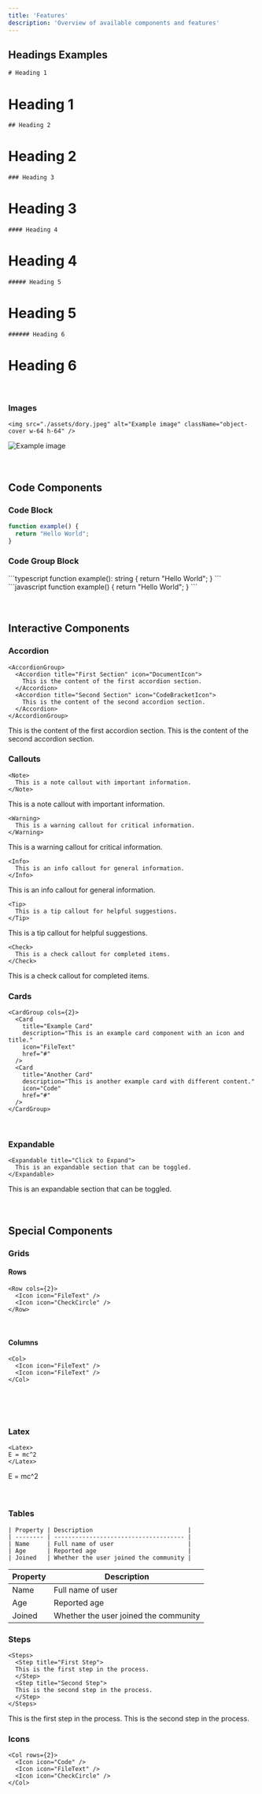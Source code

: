 ```yaml
---
title: 'Features'
description: 'Overview of available components and features'
---
```


## Headings Examples

```mdx
# Heading 1
```
# Heading 1

```mdx
## Heading 2
```
# Heading 2

```mdx
### Heading 3
```
# Heading 3
```mdx
#### Heading 4
```
# Heading 4
```mdx
##### Heading 5
```
# Heading 5
```mdx
###### Heading 6
```
# Heading 6

<br />

### Images

```mdx
<img src="./assets/dory.jpeg" alt="Example image" className="object-cover w-64 h-64" />
```

<img src="./assets/dory.jpeg" alt="Example image" className="object-cover w-64 h-64" />


<br />
<br />
<br />

## Code Components

### Code Block
```typescript
function example() {
  return "Hello World";
}
```

### Code Group Block

<CodeGroup>
```typescript
function example(): string {
  return "Hello World";
}
```
```javascript
function example() {
  return "Hello World";
}
```
</CodeGroup>


<br />
<br />
<br />


## Interactive Components

### Accordion

```mdx
<AccordionGroup>
  <Accordion title="First Section" icon="DocumentIcon">
    This is the content of the first accordion section.
  </Accordion>
  <Accordion title="Second Section" icon="CodeBracketIcon">
    This is the content of the second accordion section.
  </Accordion>
</AccordionGroup>
```

<AccordionGroup>
  <Accordion title="First Section" icon="DocumentIcon">
    This is the content of the first accordion section.
  </Accordion>
  <Accordion title="Second Section" icon="CodeBracketIcon">
    This is the content of the second accordion section.
  </Accordion>
</AccordionGroup>

### Callouts

```mdx
<Note>
  This is a note callout with important information.
</Note>
```

<Note>
  This is a note callout with important information.
</Note>

```mdx
<Warning>
  This is a warning callout for critical information.
</Warning>
```

<Warning>
  This is a warning callout for critical information.
</Warning>

```mdx
<Info>
  This is an info callout for general information.
</Info>
```

<Info>
  This is an info callout for general information.
</Info>

```mdx
<Tip>
  This is a tip callout for helpful suggestions.
</Tip>
```

<Tip>
  This is a tip callout for helpful suggestions.
</Tip>

```mdx
<Check>
  This is a check callout for completed items.
</Check>
```

<Check>
  This is a check callout for completed items.
</Check>


<br />

### Cards
```mdx
<CardGroup cols={2}>
  <Card 
    title="Example Card" 
    description="This is an example card component with an icon and title."
    icon="FileText"
    href="#"
  />
  <Card 
    title="Another Card" 
    description="This is another example card with different content."
    icon="Code"
    href="#"
  />
</CardGroup>
```

<CardGroup cols={2}>
  <Card 
    title="Example Card" 
    description="This is an example card component with an icon and title."
    icon="FileText"
    href="#"
  />
  <Card 
    title="Another Card" 
    description="This is another example card with different content."
    icon="Code"
    href="#"
  />
</CardGroup>

<br />

### Expandable

```mdx
<Expandable title="Click to Expand">
  This is an expandable section that can be toggled.
</Expandable>
```

<Expandable title="Click to Expand">
  This is an expandable section that can be toggled.
</Expandable>

<br />
<br />
<br />


## Special Components

### Grids

#### Rows
```mdx
<Row cols={2}>
  <Icon icon="FileText" />
  <Icon icon="CheckCircle" />
</Row>
```

<Row cols={2}>
  <Icon icon="FileText" />
  <Icon icon="CheckCircle" />
</Row>

<br />

#### Columns

```mdx
<Col>
  <Icon icon="FileText" />
  <Icon icon="FileText" />
</Col>
```

<Col>
  <Icon icon="FileText" />
  <Icon icon="FileText" />
</Col>

<br />
<br />
<br />

### Latex

```mdx
<Latex>
E = mc^2
</Latex>
```

<Latex>
E = mc^2
</Latex>

<br />
<br />
<br />

### Tables

```mdx
| Property | Description                           |
| -------- | ------------------------------------- |
| Name     | Full name of user                     |
| Age      | Reported age                          |
| Joined   | Whether the user joined the community |
```

| Property | Description                           |
| -------- | ------------------------------------- |
| Name     | Full name of user                     |
| Age      | Reported age                          |
| Joined   | Whether the user joined the community |


### Steps

```mdx
<Steps>
  <Step title="First Step">
  This is the first step in the process.
  </Step>
  <Step title="Second Step">
  This is the second step in the process.
  </Step>
</Steps>
```

<Steps>
  <Step title="First Step">
  This is the first step in the process.
  </Step>
  <Step title="Second Step">
  This is the second step in the process.
  </Step>
</Steps>

### Icons

```mdx
<Col rows={2}>
  <Icon icon="Code" />
  <Icon icon="FileText" />
  <Icon icon="CheckCircle" />
</Col>
```

<Row cols={3}>
<Icon icon="Code" />
<Icon icon="FileText" />
<Icon icon="CheckCircle" />
</Row>
